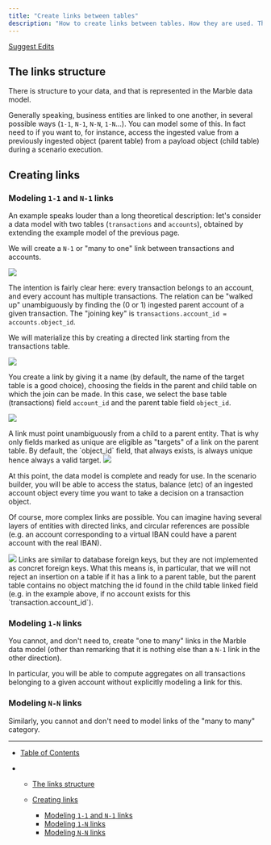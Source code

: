 ```yaml
---
title: "Create links between tables"
description: "How to create links between tables. How they are used. Things to keep in mind."
---
```


[Suggest Edits](/edit/create-links-between-tables)

## The links structure

There is structure to your data, and that is represented in the Marble data model.

Generally speaking, business entities are linked to one another, in several possible ways (`1-1`, `N-1`, `N-N`, `1-N`...). You can model some of this. In fact need to if you want to, for instance, access the ingested value from a previously ingested object (parent table) from a payload object (child table) during a scenario execution.

## Creating links

### Modeling `1-1` and `N-1` links

An example speaks louder than a long theoretical description: let's consider a data model with two tables (`transactions` and `accounts`), obtained by extending the example model of the previous page.

We will create a `N-1` or "many to one" link between transactions and accounts.

<Frame caption="Data model with two tables, still without an explicit link">
  <img src="/images/docs/9c7a68e-Capture_decran_2024-05-29_a_13.37.33.png" />
</Frame>

The intention is fairly clear here: every transaction belongs to an account, and every account has multiple transactions. The relation can be "walked up" unambiguously by finding the (0 or 1) ingested parent account of a given transaction. The "joining key" is `transactions.account_id = accounts.object_id`.

We will materialize this by creating a directed link starting from the transactions table.

<Frame caption="Menu to create a new link">
  <img src="/images/docs/77c73b2-Capture_decran_2024-05-29_a_13.42.00.png" />
</Frame>

You create a link by giving it a name (by default, the name of the target table is a good choice), choosing the fields in the parent and child table on which the join can be made. In this case, we select the base table (transactions) field `account_id` and the parent table field `object_id`.

![](/images/docs/b09569b-Capture_decran_2024-05-29_a_13.43.11.png)

<Info>
  A link must point unambiguously from a child to a parent entity. That is why only fields marked as unique are eligible as "targets" of a link on the parent table. By default, the `object_id` field, that always exists, is always unique hence always a valid target.
</Info>

<Frame caption="Data model after link creation">
  <img src="/images/docs/607395c-Capture_decran_2024-05-29_a_13.43.39.png" />
</Frame>

At this point, the data model is complete and ready for use. In the scenario builder, you will be able to access the status, balance (etc) of an ingested account object every time you want to take a decision on a transaction object.

Of course, more complex links are possible. You can imagine having several layers of entities with directed links, and circular references are possible (e.g. an account corresponding to a virtual IBAN could have a parent account with the real IBAN).

<Frame caption="Example of a more complex (but still pretty usual) data model">
  <img src="/images/docs/a45466d-Capture_decran_2024-05-29_a_13.54.36.png" />
</Frame>

<Info>
  Links are similar to database foreign keys, but they are not implemented as concret foreign keys. What this means is, in particular, that we will not reject an insertion on a table if it has a link to a parent table, but the parent table contains no object matching the id found in the child table linked field (e.g. in the example above, if no account exists for this `transaction.account_id`).
</Info>

### Modeling `1-N` links

You cannot, and don't need to, create "one to many" links in the Marble data model (other than remarking that it is nothing else than a `N-1` link in the other direction).

In particular, you will be able to compute aggregates on all transactions belonging to a given account without explicitly modeling a link for this.

### Modeling `N-N` links

Similarly, you cannot and don't need to model links of the "many to many" category.

***

* [Table of Contents](#)

* * [The links structure](#the-links-structure)

  * [Creating links](#creating-links)

    * [Modeling `1-1` and `N-1` links](#modeling-1-1-and-n-1-links)
    * [Modeling `1-N` links](#modeling-1-n-links)
    * [Modeling `N-N` links](#modeling-n-n-links)
